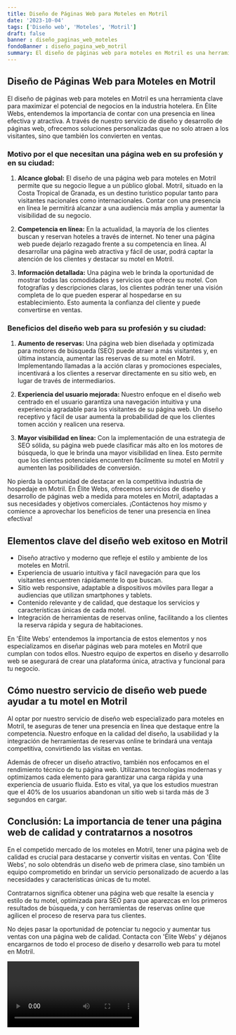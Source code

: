 ```yaml
---
title: Diseño de Páginas Web para Moteles en Motril
date: '2023-10-04'
tags: ['Diseño web', 'Moteles', 'Motril']
draft: false
banner : diseño_paginas_web_moteles
fondoBanner : diseño_pagina_web_motril
summary: El diseño de páginas web para moteles en Motril es una herramienta clave para maximizar el potencial de negocios en la industria hotelera. En Élite Webs, entendemos la importancia de contar con una presencia en línea efectiva y atractiva. A través de nuestro servicio de diseño y desarrollo de páginas web, ofrecemos soluciones personalizadas que no solo atraen a los visitantes, sino que también los convierten en ventas.
---
```


## Diseño de Páginas Web para Moteles en Motril

El diseño de páginas web para moteles en Motril es una herramienta clave para maximizar el potencial de negocios en la industria hotelera. En Élite Webs, entendemos la importancia de contar con una presencia en línea efectiva y atractiva. A través de nuestro servicio de diseño y desarrollo de páginas web, ofrecemos soluciones personalizadas que no solo atraen a los visitantes, sino que también los convierten en ventas.

### Motivo por el que necesitan una página web en su profesión y en su ciudad:

1. **Alcance global:** El diseño de una página web para moteles en Motril permite que su negocio llegue a un público global. Motril, situado en la Costa Tropical de Granada, es un destino turístico popular tanto para visitantes nacionales como internacionales. Contar con una presencia en línea le permitirá alcanzar a una audiencia más amplia y aumentar la visibilidad de su negocio.

2. **Competencia en línea:** En la actualidad, la mayoría de los clientes buscan y reservan hoteles a través de internet. No tener una página web puede dejarlo rezagado frente a su competencia en línea. Al desarrollar una página web atractiva y fácil de usar, podrá captar la atención de los clientes y destacar su motel en Motril.

3. **Información detallada:** Una página web le brinda la oportunidad de mostrar todas las comodidades y servicios que ofrece su motel. Con fotografías y descripciones claras, los clientes podrán tener una visión completa de lo que pueden esperar al hospedarse en su establecimiento. Esto aumenta la confianza del cliente y puede convertirse en ventas.

### Beneficios del diseño web para su profesión y su ciudad:

1. **Aumento de reservas:** Una página web bien diseñada y optimizada para motores de búsqueda (SEO) puede atraer a más visitantes y, en última instancia, aumentar las reservas de su motel en Motril. Implementando llamadas a la acción claras y promociones especiales, incentivará a los clientes a reservar directamente en su sitio web, en lugar de través de intermediarios.

2. **Experiencia del usuario mejorada:** Nuestro enfoque en el diseño web centrado en el usuario garantiza una navegación intuitiva y una experiencia agradable para los visitantes de su página web. Un diseño receptivo y fácil de usar aumenta la probabilidad de que los clientes tomen acción y realicen una reserva.

3. **Mayor visibilidad en línea:** Con la implementación de una estrategia de SEO sólida, su página web puede clasificar más alto en los motores de búsqueda, lo que le brinda una mayor visibilidad en línea. Esto permite que los clientes potenciales encuentren fácilmente su motel en Motril y aumenten las posibilidades de conversión.

No pierda la oportunidad de destacar en la competitiva industria de hospedaje en Motril. En Élite Webs, ofrecemos servicios de diseño y desarrollo de páginas web a medida para moteles en Motril, adaptadas a sus necesidades y objetivos comerciales. ¡Contáctenos hoy mismo y comience a aprovechar los beneficios de tener una presencia en línea efectiva!

<GifSeo />

<Cta />

## Elementos clave del diseño web exitoso en Motril

- Diseño atractivo y moderno que refleje el estilo y ambiente de los moteles en Motril.
- Experiencia de usuario intuitiva y fácil navegación para que los visitantes encuentren rápidamente lo que buscan.
- Sitio web responsive, adaptable a dispositivos móviles para llegar a audiencias que utilizan smartphones y tablets.
- Contenido relevante y de calidad, que destaque los servicios y características únicas de cada motel.
- Integración de herramientas de reservas online, facilitando a los clientes la reserva rápida y segura de habitaciones.

En 'Élite Webs' entendemos la importancia de estos elementos y nos especializamos en diseñar páginas web para moteles en Motril que cumplan con todos ellos. Nuestro equipo de expertos en diseño y desarrollo web se asegurará de crear una plataforma única, atractiva y funcional para tu negocio.

## Cómo nuestro servicio de diseño web puede ayudar a tu motel en Motril

Al optar por nuestro servicio de diseño web especializado para moteles en Motril, te aseguras de tener una presencia en línea que destaque entre la competencia. Nuestro enfoque en la calidad del diseño, la usabilidad y la integración de herramientas de reservas online te brindará una ventaja competitiva, convirtiendo las visitas en ventas.

Además de ofrecer un diseño atractivo, también nos enfocamos en el rendimiento técnico de tu página web. Utilizamos tecnologías modernas y optimizamos cada elemento para garantizar una carga rápida y una experiencia de usuario fluida. Esto es vital, ya que los estudios muestran que el 40% de los usuarios abandonan un sitio web si tarda más de 3 segundos en cargar.

## Conclusión: La importancia de tener una página web de calidad y contratarnos a nosotros

En el competido mercado de los moteles en Motril, tener una página web de calidad es crucial para destacarse y convertir visitas en ventas. Con 'Élite Webs', no solo obtendrás un diseño web de primera clase, sino también un equipo comprometido en brindar un servicio personalizado de acuerdo a las necesidades y características únicas de tu motel.

Contratarnos significa obtener una página web que resalte la esencia y estilo de tu motel, optimizada para SEO para que aparezcas en los primeros resultados de búsqueda, y con herramientas de reservas online que agilicen el proceso de reserva para tus clientes.

No dejes pasar la oportunidad de potenciar tu negocio y aumentar tus ventas con una página web de calidad. Contacta con 'Élite Webs' y déjanos encargarnos de todo el proceso de diseño y desarrollo web para tu motel en Motril.

<Video />

<CtaBot job='Moteles' city='Motril'/>

<Gmaps query='Motril+españa+maps' />